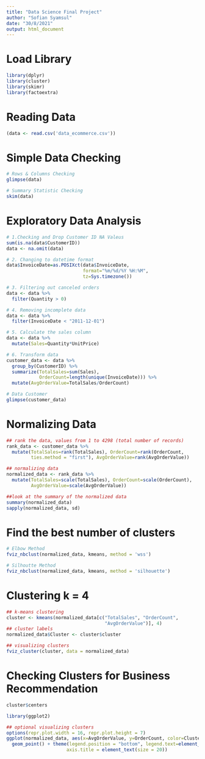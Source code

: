 ---
title: "Data Science Final Project"
author: "Sofian Syamsul"
date: "30/8/2021"
output: html_document
---

# Load Library
```{r}
library(dplyr)
library(cluster)
library(skimr)
library(factoextra)
```

# Reading Data
```{r}
(data <- read.csv('data_ecommerce.csv'))
```

# Simple Data Checking
```{r}
# Rows & Columns Checking
glimpse(data)
```
```{r}
# Summary Statistic Checking
skim(data)
```

# Exploratory Data Analysis
```{r}
# 1.Checking and Drop Customer ID NA Valeus
sum(is.na(data$CustomerID))
data <- na.omit(data)
```
```{r}
# 2. Changing to datetime format
data$InvoiceDate=as.POSIXct(data$InvoiceDate,
                            format="%m/%d/%Y %H:%M",
                            tz=Sys.timezone())
```
```{r}
# 3. Filtering out canceled orders
data <- data %>%
  filter(Quantity > 0)
```
```{r}
# 4. Removing incomplete data
data <- data %>%
  filter(InvoiceDate < "2011-12-01")
```
```{r}
# 5. Calculate the sales column
data <- data %>%
  mutate(Sales=Quantity*UnitPrice)
```
```{r}
# 6. Transform data
customer_data <- data %>%
  group_by(CustomerID) %>%
  summarize(TotalSales=sum(Sales),
            OrderCount=length(unique(InvoiceDate))) %>%
  mutate(AvgOrderValue=TotalSales/OrderCount)
```
```{r}
# Data Customer
glimpse(customer_data)
```

# Normalizing Data
```{r}
## rank the data, values from 1 to 4298 (total number of records)
rank_data <- customer_data %>%
  mutate(TotalSales=rank(TotalSales), OrderCount=rank(OrderCount, 
         ties.method = "first"), AvgOrderValue=rank(AvgOrderValue))
```
```{r}
## normalizing data
normalized_data <- rank_data %>%
  mutate(TotalSales=scale(TotalSales), OrderCount=scale(OrderCount), 
         AvgOrderValue=scale(AvgOrderValue))
```
```{r}
##look at the summary of the normalized data
summary(normalized_data)
sapply(normalized_data, sd)
```

# Find the best number of clusters
```{r}
# Elbow Method
fviz_nbclust(normalized_data, kmeans, method = 'wss')
```
```{r}
# Silhoutte Method
fviz_nbclust(normalized_data, kmeans, method = 'silhouette')
```

# Clustering k = 4
```{r}
## k-means clustering
cluster <- kmeans(normalized_data[c("TotalSales", "OrderCount",
                                    "AvgOrderValue")], 4)
## cluster labels
normalized_data$Cluster <- cluster$cluster

## visualizing clusters
fviz_cluster(cluster, data = normalized_data)
```
# Checking Clusters for Business Recommendation
```{r}
cluster$centers
```

```{r}
library(ggplot2)
```


```{r}
## optional visualizing clusters
options(repr.plot.width = 16, repr.plot.height = 7)
ggplot(normalized_data, aes(x=AvgOrderValue, y=OrderCount, color=Cluster)) +
  geom_point() + theme(legend.position = "bottom", legend.text=element_text(size=25),
                      axis.title = element_text(size = 20))
```




